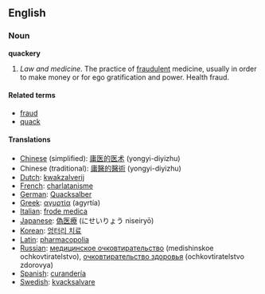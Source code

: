 {{Wikipedia}}
==English==

===Noun===
'''quackery'''

#''Law and medicine.'' The practice of [[fraudulent]] medicine, usually in order to make money or for ego gratification and power. Health fraud.

====Related terms====
*[[fraud]]
*[[quack]]

====Translations====
*[[Chinese]] (simplified): [[庸医的医术]] (yongyi-diyizhu)
*Chinese (traditional): [[庸醫的醫術]] (yongyi-diyizhu)
*[[Dutch]]: [[kwakzalverij]]
*[[French]]: [[charlatanisme]]
*[[German]]: [[Quacksalber]]
*[[Greek]]: [[αγυρτία]] (agyrtía)
*[[Italian]]: [[frode medica]]
*[[Japanese]]: [[偽医療]] (にせいりょう niseiry&#333;)
*[[Korean]]: [[엉터리 치료]]
*[[Latin]]: [[pharmacopolia]]
*[[Russian]]: [[медицинское очковтирательство]] (medishinskoe ochkovtiratelstvo), [[очковтирательство здоровья]] (ochkovtiratelstvo zdorovya)
*[[Spanish]]: [[curandería]]
*[[Swedish]]: [[kvacksalvare]]